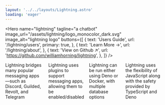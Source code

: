 ```yaml
---
layout: '../../layouts/Lightning.astro'
loading: 'eager'
---
```



<Hero
	name="lightning"
	tagline="a chatbot"
	image_url="/assets/lightning/logo_monocolor_dark.svg"
	image_alt="lightning logo"
	buttons={[
		{
			text: 'Users Guide',
			url: '/lightning/users',
			primary: true,
		},
		{
			text: 'Learn More ->',
			url: '/lightning/about',
		},
		{
			text: 'View on Github ↗',
			url: 'https://github.com/williamhorning/lightning',
		},
	]}
/>

<div class="cardgroup" style="display: flex; gap: 1rem;">
	<Card
		image_alt="community"
		image_url="/assets/community.svg"
		name="Connecting Communities"
	>
		Lightning bridges many popular messaging apps—such as Discord, Guilded,
		Revolt, and Telegram
	</Card>
	<Card
		image_alt="puzzle piece"
		image_url="/assets/puzzle.svg"
		name="Extensible"
	>
		Lightning uses plugins to support messaging apps, allowing them to be
		enabled/disabled
	</Card>
	<Card image_alt="deno logo" image_url="/assets/deno.svg" name="Easy to run">
		Lightning can be run either using Deno or Docker, with multiple database
		options
	</Card>
	<Card
		image_alt="typescript logo"
		image_url="/assets/typescript.svg"
		name="Based on Typescript"
	>
		Lightning uses the flexibility of JavaScript along with the safety provided
		by TypeScript and Deno
	</Card>
</div>
